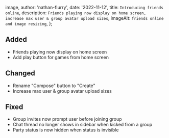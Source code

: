 
  image,
  author: 'nathan-flurry',
  date: '2022-11-12',
  title: `Introducing friends online`,
  description: `Friends playing now display on home screen, increase max user & group avatar upload sizes`,
  imageAlt: `friends online and image resizing`,
};


## Added

*   Friends playing now display on home screen
*   Add play button for games from home screen

## Changed

*   Rename "Compose" button to "Create"
*   Increase max user & group avatar upload sizes

## Fixed

*   Group invites now prompt user before joining group
*   Chat thread no longer shows in sidebar when kicked from a group
*   Party status is now hidden when status is invisible

‍

      